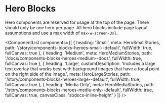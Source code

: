 
<Meta title="Components/Heroes/Overview" />

# Hero Blocks

Hero components are reserved for usage at the top of the page. There should only be one hero per page. All hero blocks include page layout assumptions and use a max width of `max-w-screen-3xl`.

<ComponentList
  components={[
    {
      heading: 'Small',
      meta: HeroSmallStories,
      path: '/story/components-blocks-heroes-small--default',
      fullWidth: true,
      fullCanvas: true
    },
    {
      heading: 'Medium',
      meta: HeroMediumStories,
      path: '/docs/components-blocks-heroes-medium--docs',
      fullWidth: true,
      fullCanvas: true
    },
    {
      heading: 'Large',
      customDescription:
        'Includes a large text overlay that works best with background images that have a focal point on the right side of the image.',
      meta: HeroLargeStories,
      path: '/story/components-blocks-heroes-large--default',
      fullWidth: true,
      fullCanvas: true
    },
    {
      heading: 'Media Only',
      meta: HeroMediaStories,
      path: '/story/components-blocks-heroes-media-only--default',
      fullWidth: true,
      fullCanvas: true,
      canvasClass: 'sbdocs-inline-height'
    }
  ]}
/>

